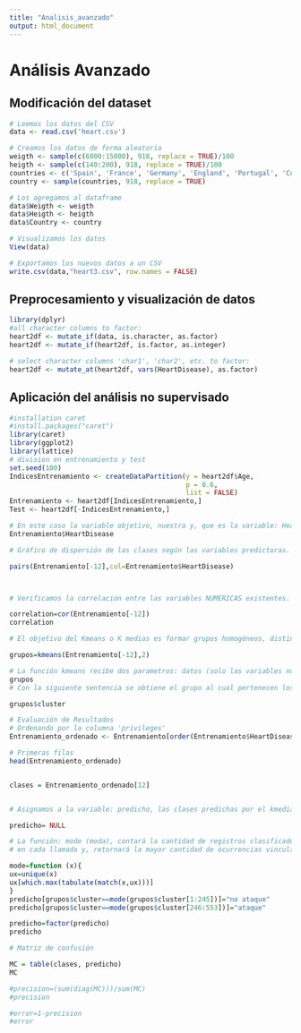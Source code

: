 ```yaml
---
title: "Analisis_avanzado"
output: html_document
---
```


# Análisis Avanzado 

## Modificación del dataset

```r
# Leemos los datos del CSV
data <- read.csv('heart.csv')

# Creamos los datos de forma aleatoria
weigth <- sample(c(6000:15000), 918, replace = TRUE)/100
heigth <- sample(c(140:200), 918, replace = TRUE)/100
countries <- c('Spain', 'France', 'Germany', 'England', 'Portugal', 'Cuba', 'China', 'South Africa', 'Italy')
country <- sample(countries, 918, replace = TRUE)

# Los agregamos al dataframe
data$Weigth <- weigth
data$Heigth <- heigth
data$Country <- country

# Visualizamos los datos
View(data)

# Exportamos los nuevos datos a un CSV
write.csv(data,"heart3.csv", row.names = FALSE)
```

## Preprocesamiento y visualización de datos

```r
library(dplyr)
#all character columns to factor:
heart2df <- mutate_if(data, is.character, as.factor)
heart2df <- mutate_if(heart2df, is.factor, as.integer)

# select character columns 'char1', 'char2', etc. to factor:
heart2df <- mutate_at(heart2df, vars(HeartDisease), as.factor)
```



## Aplicación del análisis no supervisado

```r
#installation caret 
#install.packages("caret")
library(caret)
library(ggplot2)
library(lattice)
# division en entrenamiento y test 
set.seed(100)
IndicesEntrenamiento <- createDataPartition(y = heart2df$Age,
                                            p = 0.6,
                                            list = FALSE)
Entrenamiento <- heart2df[IndicesEntrenamiento,]
Test <- heart2df[-IndicesEntrenamiento,]
```

```r
# En este caso la variable objetivo, nuestra y, que es la variable: HeartDisease.
Entrenamiento$HeartDisease

# Gráfico de dispersión de las clases según las variables predictoras.

pairs(Entrenamiento[-12],col=Entrenamiento$HeartDisease)




```
```r

# Verificamos la correlación entre las variables NUMÉRICAS existentes.

correlation=cor(Entrenamiento[-12])
correlation
```
```r
# El objetivo del Kmeans o K medias es formar grupos homogéneos, distintos entre si. En este caso, nuestro k=3, formaremos 3 grupos, porque ya conocemos que hay  3 distintos tipos de iris, sin embargo, el n, dependerá del problema.

grupos=kmeans(Entrenamiento[-12],2)

# La función kmeans recibe dos parametros: datos (solo las variables numericas) y k (número de grupos a formar).
grupos
# Con la siguiente sentencia se obtiene el grupo al cual pertenecen los registros o filas del set de datos según la función: kmeans .

grupos$cluster
```
```r
# Evaluación de Resultados
# Ordenando por la columna 'privileges'
Entrenamiento_ordenado <- Entrenamiento[order(Entrenamiento$HeartDisease), ]

# Primeras filas
head(Entrenamiento_ordenado)


clases = Entrenamiento_ordenado[12]


# Asignamos a la variable: predicho, las clases predichas por el kmedias.

predicho= NULL

# La función: mode (moda), contará la cantidad de registros clasificados como
# en cada llamada y, retornará la mayor cantidad de ocurrencias vinculadas a la clase que se le asigne.

mode=function (x){
ux=unique(x)
ux[which.max(tabulate(match(x,ux)))]
}
predicho[grupos$cluster==mode(grupos$cluster[1:245])]="no ataque" 
predicho[grupos$cluster==mode(grupos$cluster[246:553])]="ataque"

predicho=factor(predicho) 
predicho

# Matriz de confusión 

MC = table(clases, predicho) 
MC 

#precision=(sum(diag(MC)))/sum(MC) 
#precision 

#error=1-precision 
#error
```
```r

```